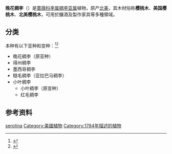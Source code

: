 {{NoteTA|zh-hans:得州;zh-hant:德州|zh-hans:亚拉巴马;zh-hant:阿拉巴馬}}
{{not|黑樱桃|黑车厘子}}
{{Expand language|1=en|time=2021-02-14T07:11:03+00:00}}
{{Speciesbox
| image = Amerikaanse vogelkers Prunus serotina closeup.jpg
| image_caption = 花与叶
| parent = Prunus subg. Padus
| genus = Prunus
| species = serotina
| authority = [[Ehrh.|Ehrh.]]
| range_map = Prunus serotina range map 1.png
| range_map_caption = 分布范围
}}

'''晚花稠李'''（{{lang-xm|Prunus serotina}}）是[[蔷薇科|蔷薇科]][[李属|李属]][[稠李亚属|稠李亚属]]植物，原产[[北美|北美]]，其木材俗称'''樱桃木'''、'''美国樱桃木'''、'''北美樱桃木'''，可用於釀酒及製作家具等多種領域。

== 分类 ==
本种有以下亚种和变种：<ref>{{Cite journal|title=A revision of the North American black cherries (''Prunus serotina'' Ehrh., and relatives)|url=https://doi.org/10.2307/2804698|last=McVaugh|first=Rogers|date=1951-12-01|journal=Brittonia|issue=4|doi=10.2307/2804698|volume=7|pages=279–315|language=en|issn=1938-436X}}</ref><ref>{{Cite journal|title=Polyphyly of the Padus group of Prunus (Rosaceae) and the evolution of biogeographic disjunctions between eastern Asia and eastern North America|url=https://doi.org/10.1007/s10265-012-0535-1|last=Liu|first=Xiao-Lin|last2=Wen|first2=Jun|date=2013-05-01|journal=Journal of Plant Research|issue=3|doi=10.1007/s10265-012-0535-1|volume=126|pages=351–361|language=en|issn=1618-0860|last3=Nie|first3=Ze-Long|last4=Johnson|first4=Gabriel|last5=Liang|first5=Zong-Suo|last6=Chang|first6=Zhao-Yang}}</ref>
*晚花稠李（原亚种）{{sname|''Prunus serotina'' subsp. ''serotina''}}
*得州稠李 {{sname|''Prunus serotina'' subsp. ''eximia''}}
*墨西哥稠李 {{sname|''Prunus serotina'' subsp. ''capuli''}}
*糙毛稠李（亚拉巴马稠李）{{sname|''Prunus serotina'' subsp. ''hirsuta'' (syn. ''Prunus alabamensis'')}}
*小叶稠李 {{sname|''Prunus serotina'' subsp. ''virens''}}
**小叶稠李（原变种）{{sname|''Prunus serotina'' subsp. ''virens'' var. ''virens''}}
**红毛稠李 {{sname|''Prunus serotina'' subsp. ''virens'' var. ''rufula''}}

== 参考资料 ==
<references />

{{Taxonbar|from=Q158987}}

[[Category:李属|serotina]]
[[Category:美國植物|Category:美國植物]]
[[Category:1784年描述的植物|Category:1784年描述的植物]]

{{植物小作品}}